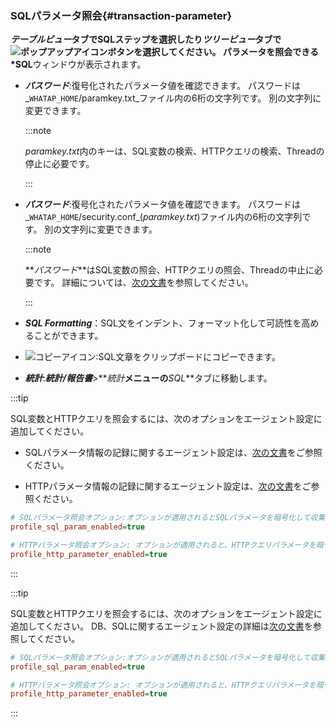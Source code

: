 ### SQLパラメータ照会{#transaction-parameter}

**_テーブルビュー_**タブでSQLステップを選択したり**_ツリービュー_**タブで![ポップアップアイコン](/img/ic-popup.svg)ボタンを選択してください。 パラメータを照会できる**\*SQL**ウィンドウが表示されます。

<ImgLang img='sql-parameter-query.png' desc='SQL' />

<Xclude product='java'>

- **_パスワード_**:復号化されたパラメータ値を確認できます。 パスワードは_`WHATAP_HOME`/paramkey.txt_ファイル内の6桁の文字列です。 別の文字列に変更できます。

  :::note

  *paramkey.txt*内のキーは、SQL変数の検索、HTTPクエリの検索、Threadの停止に必要です。

  :::

</Xclude>

<InDoc product='java'>

- **_パスワード_**:復号化されたパラメータ値を確認できます。 パスワードは_`WHATAP_HOME`/security.conf_(*paramkey.txt*)ファイル内の6桁の文字列です。 別の文字列に変更できます。

  :::note

  **_パスワード_**はSQL変数の照会、HTTPクエリの照会、Threadの中止に必要です。 詳細については、[次の文書](install-agent#security)を参照してください。

  :::

</InDoc>

- **_SQL Formatting_**：SQL文をインデント、フォーマット化して可読性を高めることができます。

- ![コピーアイコン](/img/ico-copy.svg):SQL文章をクリップボードにコピーできます。

- **_統計_**:**_統計/報告書_**>**_統計_**メニューの**_SQL_**タブに移動します。

<Xclude product='kubernetes'>

:::tip

SQL変数とHTTPクエリを照会するには、次のオプションをエージェント設定に追加してください。

- SQLパラメータ情報の記録に関するエージェント設定は、[次の文書](agent-dbsql#profile-sql-param)をご参照ください。

- HTTPパラメータ情報の記録に関するエージェント設定は、[次の文書](agent-transaction#profile_http_parameter)をご参照ください。

```ini title='whatap.conf'
# SQLパラメータ照会オプション:オプションが適用されるとSQLパラメータを暗号化して収集します。
profile_sql_param_enabled=true 

# HTTPパラメータ照会オプション: オプションが適用されると、HTTPクエリパラメータを暗号化して収集します。
profile_http_parameter_enabled=true 
```

:::

</Xclude>

<InDoc product='kubernetes'>

:::tip

SQL変数とHTTPクエリを照会するには、次のオプションをエージェント設定に追加してください。 DB、SQLに関するエージェント設定の詳細は[次の文書](../java/agent-dbsql)を参照してください。

```ini title='whatap.conf'
# SQLパラメータ照会オプション:オプションが適用されるとSQLパラメータを暗号化して収集します。
profile_sql_param_enabled=true 

# HTTPパラメータ照会オプション: オプションが適用されると、HTTPクエリパラメータを暗号化して収集します。
profile_http_parameter_enabled=true 
```

:::

</InDoc>

